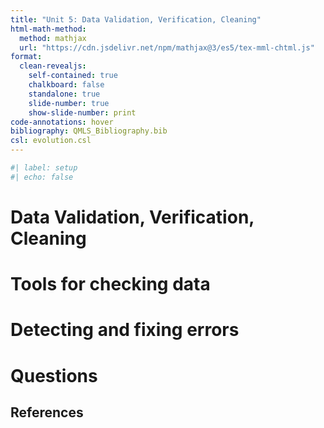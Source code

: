 ```yaml
---
title: "Unit 5: Data Validation, Verification, Cleaning"
html-math-method:
  method: mathjax
  url: "https://cdn.jsdelivr.net/npm/mathjax@3/es5/tex-mml-chtml.js"
format:
  clean-revealjs:
    self-contained: true
    chalkboard: false
    standalone: true
    slide-number: true
    show-slide-number: print
code-annotations: hover
bibliography: QMLS_Bibliography.bib
csl: evolution.csl
---
```


```r
#| label: setup
#| echo: false
```


# Data Validation, Verification, Cleaning {background-color="#40666e"}

# Tools for checking data

# Detecting and fixing errors

# Questions {background-color="#f8c471"}


## References

::: {#refs}
:::

